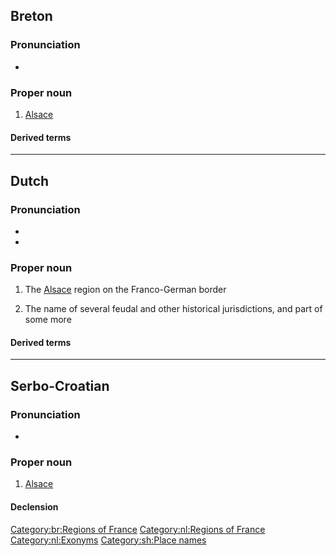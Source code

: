 ==Breton==

===Pronunciation===
* {{IPA|/ˈɛl.zas/|lang=br}}

===Proper noun===
{{br-proper noun}}

# [[Alsace]]

====Derived terms====
{{der3|Elzasad|elzaseg|elzasek|lang=br}}

[[Category:br:Regions of France]]

----

==Dutch==
{{wikipedia|lang=nl}}

===Pronunciation===
* {{IPA|/ˈɛlzɑs/|lang=nl}}
* {{audio|Nl-Elzas.ogg|Audio|lang=nl}}

===Proper noun===
{{nl-proper noun|n}}

# The [[Alsace]] region on the Franco-German border
#: {{ux|nl|De '''Elzas''' is afwisselend Duits en Frans geweest, onder uiteenlopende bewindsvormen|The Alsace was alternately German and French, under various regimes}}
# The name of several feudal and other historical jurisdictions, and part of some more

====Derived terms====
{{der3
|{{l|nl|Elzasser|g=m}}
|{{l|nl|Elzasser|pos=a}}
|{{l|nl|Elzas-Lotharingen|g=n}}
|{{l|nl|Neder-Elzas|g=n}}
|{{l|nl|Opper-Elzas|g=n}}
|lang=nl}}

[[Category:nl:Regions of France]]
[[Category:nl:Exonyms]]

----

==Serbo-Croatian==

===Pronunciation===
* {{IPA|/ělzas/|lang=sh}}

===Proper noun===
{{sh-proper noun|g=m|head=Èlzas}}

# [[Alsace]]
#: {{syn|sh|Alsace}}

====Declension====
{{sh-decl-noun-unc
|Èlzas
|Elzasa
|Elzasu
|Elzas
|Elzase
|Elzasu
|Elzasom
}}

[[Category:sh:Place names]]